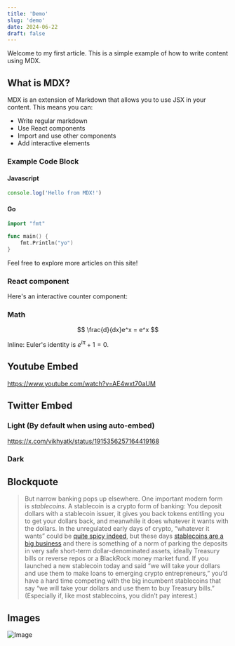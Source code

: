 ```yaml
---
title: 'Demo'
slug: 'demo'
date: 2024-06-22
draft: false
---
```



Welcome to my first article. This is a simple example of how to write content using MDX.

## What is MDX?

MDX is an extension of Markdown that allows you to use JSX in your content. This means you can:

- Write regular markdown
- Use React components
- Import and use other components
- Add interactive elements

### Example Code Block

#### Javascript

```javascript
console.log('Hello from MDX!')
```

#### Go

```go
import "fmt"

func main() {
    fmt.Println("yo")
}
```

Feel free to explore more articles on this site!

### React component

Here's an interactive counter component:

<Counter client:load />

### Math

$$
\frac{d}{dx}e^x = e^x
$$

Inline: Euler's identity is $e^{i\pi} + 1 = 0$.

## Youtube Embed

https://www.youtube.com/watch?v=AE4wxt70aUM

## Twitter Embed

### Light (By default when using auto-embed)

https://x.com/vikhyatk/status/1915356257164419168

### Dark

<Tweet theme="dark" id="https://x.com/vikhyatk/status/1915356257164419168" />

## Blockquote

> But narrow banking pops up elsewhere. One important modern form is *stablecoins*. A stablecoin is a crypto form of banking: You deposit dollars with a stablecoin issuer, it gives you back tokens entitling you to get your dollars back, and meanwhile it does whatever it wants with the dollars. In the unregulated early days of crypto, “whatever it wants” could be [quite spicy indeed](https://www.bloomberg.com/opinion/articles/2019-04-26/things-got-weird-for-stablecoin-tether), but these days [stablecoins are a big business](https://www.bloomberg.com/opinion/newsletters/2025-04-02/stablecoins-are-growing-up?srnd=undefined) and there is something of a norm of parking the deposits in very safe short-term dollar-denominated assets, ideally Treasury bills or reverse repos or a BlackRock money market fund. If you launched a new stablecoin today and said “we will take your dollars and use them to make loans to emerging crypto entrepreneurs,” you’d have a hard time competing with the big incumbent stablecoins that say “we will take your dollars and use them to buy Treasury bills.” (Especially if, like most stablecoins, you didn’t pay interest.)

## Images

![Image](../../images/nvim_scratch.png)
